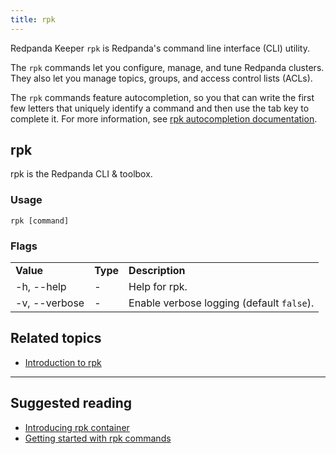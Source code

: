 ```yaml
---
title: rpk
---
```


<head>
  <meta name="title" content="rpk commands | Redpanda Docs" />
  <meta name="description" content="rpk commands list" />
</head>

Redpanda Keeper `rpk` is Redpanda's command line interface (CLI) utility.

The `rpk` commands let you configure, manage, and tune Redpanda clusters. They also let you manage topics, groups, and access control lists (ACLs).

The `rpk` commands feature autocompletion, so you that can write the first few letters that uniquely identify a command and then use the tab key to complete it. For more information, see [rpk autocompletion documentation](../../rpk/rpk-generate/rpk-generate-shell-completion).

## rpk

rpk is the Redpanda CLI & toolbox.

### Usage

```
rpk [command]
```

### Flags

<table>
  <tbody>
    <tr>
      <td>
        <strong> Value</strong>
      </td>
      <td>
        <strong> Type</strong>
      </td>
      <td>
        <strong> Description</strong>
      </td>
    </tr>
    <tr>
      <td>-h, --help</td>
      <td>-</td>
      <td> Help for rpk.</td>
    </tr>
    <tr>
      <td>-v, --verbose</td>
      <td>-</td>
      <td>
        Enable verbose logging (default <code>false</code>).
      </td>
    </tr>
  </tbody>
</table>

## Related topics

- [Introduction to rpk](../../../get-started/rpk-install)

---

## Suggested reading

- [Introducing rpk container](https://redpanda.com/blog/rpk-container/)
- [Getting started with rpk commands](https://redpanda.com/blog/getting-started-rpk/)
